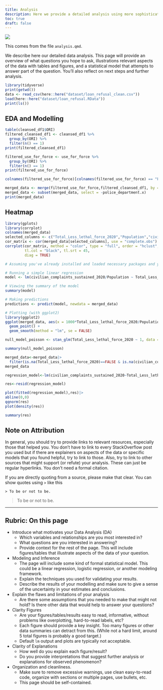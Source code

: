 ```yaml
---
title: Analysis
description: Here we provide a detailed analysis using more sophisticated statistics techniques.
toc: true
draft: false
---
```


![](https://upload.wikimedia.org/wikipedia/commons/7/77/Pebbleswithquarzite.jpg)


This comes from the file `analysis.qmd`.

We describe here our detailed data analysis.
This page will provide an overview of what questions you hope to ask, illustrations relevant aspects of the data with tables and figures, and a statistical model that attempts to answer part of the question.
You'll also reflect on next steps and further analysis.


```r
library(tidyverse)
print(getwd())
data <- read_csv(here::here("dataset/loan_refusal_clean.csv"))
load(here::here("dataset/loan_refusal.RData"))
print(ls())
```



## EDA and Modelling 

```r
table(cleansed_df1$ORI)
filtered_cleansed_df1 <- cleansed_df1 %>%
  group_by(ORI) %>%
  filter(n() == 1)
print(filtered_cleansed_df1)

filtered_use_for_force <- use_for_force %>%
  group_by(ORI) %>%
  filter(n() == 1)
print(filtered_use_for_force)
```

```r
colnames(filtered_use_for_force)[colnames(filtered_use_for_force) == "Police Department"] <- "police_department"

merged_data <- merge(filtered_use_for_force,filtered_cleansed_df1, by = "ORI", all = TRUE)
merged_data <- subset(merged_data, select = -police_department.x)
print(merged_data)
```
## Heatmap
```r
library(gplots)
library(corrplot)
colnames(merged_data)
selected_columns <- c("Total_Less_lethal_force_2020","Population","civilian_complaints_sustained_2020","discrimination_complaints_sustained_2020")
cor_matrix <- cor(merged_data[selected_columns], use = "complete.obs")
corrplot(cor_matrix, method = "color", type = "full", order = "hclust", 
         tl.col = "black", tl.srt = 45, 
         diag = TRUE) 
```
```r
# Assuming you've already installed and loaded necessary packages and your data is loaded

# Running a simple linear regression
model <- lm(civilian_complaints_sustained_2020/Population ~ Total_Less_lethal_force_2020/Population, data = merged_data)

# Viewing the summary of the model
summary(model)

# Making predictions
predictions <- predict(model, newdata = merged_data)

# Plotting (with ggplot2)
library(ggplot2)
ggplot(merged_data, aes(x = 1000*Total_Less_lethal_force_2020/Population, y = 1000*civilian_complaints_sustained_2020/Population)) +
  geom_point() +
  geom_smooth(method = "lm", se = FALSE)
```

```r
null_model_poisson <- stan_glm(Total_Less_lethal_force_2020 ~ 1, data = merged_data, family = poisson())

summary(null_model_poisson)
```


```r
merged_data<-merged_data|>
  filter(is.na(Total_Less_lethal_force_2020)==FALSE & is.na(civilian_complaints_sustained_2020)==FALSE)
merged_data

regression_model<-lm(civilian_complaints_sustained_2020~Total_Less_lethal_force_2020,data=merged_data)

res<-resid(regression_model)

plot(fitted(regression_model),res)|>
abline(0,0) 
qqnorm(res)
plot(density(res))

summary(res)
```
## Note on Attribution

In general, you should try to provide links to relevant resources, especially those that helped you. You don't have to link to every StackOverflow post you used but if there are explainers on aspects of the data or specific models that you found helpful, try to link to those. Also, try to link to other sources that might support (or refute) your analysis. These can just be regular hyperlinks. You don't need a formal citation.


If you are directly quoting from a source, please make that clear. You can show quotes using `>` like this

```
> To be or not to be.
```

> To be or not to be.

-------


## Rubric: On this page



* Introduce what motivates your Data Analysis (DA)
  * Which variables and relationships are you most interested in?
  * What questions are you interested in answering?
  * Provide context for the rest of the page. This will include figures/tables that illustrate aspects of the data of your question.
* Modeling and Inference 
  * The page will include some kind of formal statistical model. This could be a linear regression, logistic regression, or another modeling framework.
  * Explain the techniques you used for validating your results.
  * Describe the results of your modelling and make sure to give a sense of the uncertainty in your estimates and conclusions.
* Explain the flaws and limitations of your analysis
  * Are there some assumptions that you needed to make that might not hold? Is there other data that would help to answer your questions?
* Clarity Figures
  * Are your figures/tables/results easy to read, informative, without problems like overplotting, hard-to-read labels, etc?
  * Each figure should provide a key insight. Too many figures or other data summaries can detract from this. (While not a hard limit, around 5 total figures is probably a good target.)
  * Default `lm` output and plots are typically not acceptable.
* Clarity of Explanations
  * How well do you explain each figure/result?
  * Do you provide interpretations that suggest further analysis or explanations for observed phenomenon?
* Organization and cleanliness.
  * Make sure to remove excessive warnings, use clean easy-to-read code, organize with sections or multiple pages, use bullets, etc.
  * This page should be self-contained.